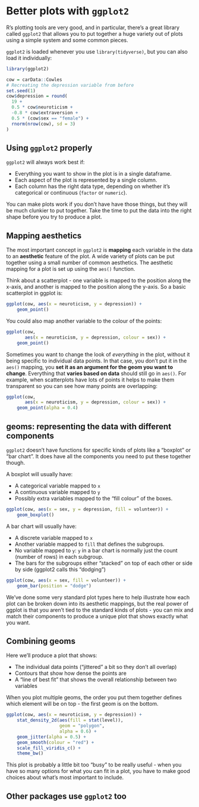# Better plots with `ggplot2`

R's plotting tools are very good, and in particular, there's
a great library called `ggplot2` that allows you to put together
a huge variety out of plots using a simple system and some
common pieces.

`ggplot2` is loaded whenever you use `library(tidyverse)`,
but you can also load it individually:

```r
library(ggplot2)

cow = carData::Cowles
# Recreating the depression variable from before
set.seed(1)
cow$depression = round(
  19 + 
  0.5 * cow$neuroticism +
  -0.8 * cow$extraversion +
  0.5 * (cow$sex == "female") +
  rnorm(nrow(cow), sd = 3)
)
```

## Using `ggplot2` properly

`ggplot2` will always work best if:

* Everything you want to show in the plot is
  in a single dataframe.
* Each aspect of the plot is represented by a single
  column.
* Each column has the right data type, depending
  on whether it's categorical or continuous
  (`factor` or `numeric`).

You can make plots work if you don't have have those
things, but they will be much clunkier to put together. 
Take the time to put the data into the right shape
before you try to produce a plot.

## Mapping aesthetics

The most important concept in `ggplot2` is **mapping**
each variable in the data to an **aesthetic** feature
of the plot. A wide variety of plots can be put together
using a small number of common aesthetics. The aesthetic
mapping for a plot is set up using the `aes()` function.

Think about a scatterplot - one variable is mapped
to the position along the x-axis, and another
is mapped to the position along the y-axis. So
a basic scatterplot in ggplot is:

```r
ggplot(cow, aes(x = neuroticism, y = depression)) +
    geom_point()
```

You could also map another variable to the colour of the points:

```r
ggplot(cow, 
       aes(x = neuroticism, y = depression, colour = sex)) +
    geom_point()
```

Sometimes you want to change the look of *everything* in the plot,
without it being specific to individual data points. In that
case, you don't put it in the `aes()` mapping, you **set it as an
argument for the geom you want to change**. Everything
that **varies based on data** should still go in `aes()`. For
example, when scatterplots have lots of points it helps
to make them transparent so you can see how many points
are overlapping:

```r
ggplot(cow, 
       aes(x = neuroticism, y = depression, colour = sex)) +
    geom_point(alpha = 0.4)
```

## geoms: representing the data with different components

`ggplot2` doesn't have functions for specific kinds of plots
like a "boxplot" or "bar chart". It does have all the components
you need to put these together though.

A boxplot will usually have:

* A categorical variable mapped to `x`
* A continuous variable mapped to `y`
* Possibly extra variables mapped to the "fill colour" of
  the boxes.
  
```r
ggplot(cow, aes(x = sex, y = depression, fill = volunteer)) +
    geom_boxplot()
```

A bar chart will usually have:

* A discrete variable mapped to `x`
* Another variable mapped to `fill` that defines
  the subgroups.
* No variable mapped to `y`: `y` in a bar chart is
  normally just the count (number of rows) in
  each subgroup.
* The bars for the subgroups either "stacked" on top
  of each other or side by side (ggplot2 calls this
  "dodging")
  
```r
ggplot(cow, aes(x = sex, fill = volunteer)) +
    geom_bar(position = "dodge")
```

We've done some very standard plot types here
to help illustrate how each plot can be broken down
into its aesthetic mappings, but the real power
of ggplot is that you aren't tied to the standard
kinds of plots - you can mix and match their
components to produce a unique plot that shows
exactly what you want.

## Combining geoms

Here we'll produce a plot that shows:

* The individual data points ("jittered" a bit so they
  don't all overlap)
* Contours that show how dense the points are
* A "line of best fit" that shows the overall relationship
  between two variables
  
When you plot multiple geoms, the order you put them
together defines which element will be on top - the
first geom is on the bottom.

```r
ggplot(cow, aes(x = neuroticism, y = depression)) +
    stat_density_2d(aes(fill = stat(level)),
                    geom = "polygon",
                    alpha = 0.6) +
    geom_jitter(alpha = 0.5) +
    geom_smooth(colour = "red") +
    scale_fill_viridis_c() +
    theme_bw()
```

This plot is probably a little bit too "busy" to be really useful -
when you have so many options for what you can fit in a plot,
you have to make good choices about what's most important to
include.

## Other packages use `ggplot2` too

